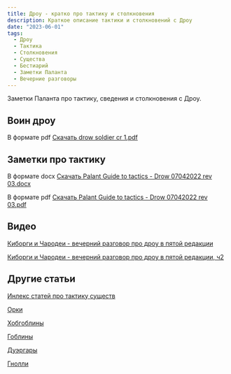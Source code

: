 ```yaml
---
title: Дроу - кратко про тактику и столкновения
description: Краткое описание тактики и столкновений с Дроу
date: "2023-06-01"
tags:
  - Дроу
  - Тактика
  - Столкновения
  - Существа
  - Бестиарий
  - Заметки Паланта
  - Вечерние разговоры
---
```


Заметки Паланта про тактику, сведения и столкновения с Дроу.

## Воин дроу

В формате pdf [Скачать drow soldier cr 1.pdf](/files/downloads/drow%20soldier%20cr%201.pdf)

## Заметки про тактику

В формате docx [Скачать Palant Guide to tactics - Drow 07042022 rev 03.docx](/files/downloads/PALANT%20GUIDE%20TO%20TACTICS%20-%20DROW%2007042022%20rev03.docx)

В формате pdf [Скачать Palant Guide to tactics - Drow 07042022 rev 03.pdf](/files/downloads/PALANT%20GUIDE%20TO%20TACTICS%20-%20DROW%2007042022%20rev03.pdf)

## Видео

[Киборги и Чародеи - вечерний разговор про дроу в пятой редакции](https://www.youtube.com/live/iIG2RiAxPZY?feature=share)

[Киборги и Чародеи - вечерний разговор про дроу в пятой редакции, ч2](https://www.youtube.com/live/VuN_zadwHts?feature=share)

## Другие статьи

[Инлекс статей про тактику существ](/posts/articles/bestiary-tactics-index.mdx)

[Орки](/posts/articles/orcs-tactics-lore-encounters)

[Хобгоблины](/posts/articles/hobgoblins)

[Гоблины](/posts/articles/goblins-tactics-lore-encounters)

[Дуэргары](/posts/articles/duergars-tactics-lore-encounters)

[Гнолли](/posts/articles/gnolls-tactics-lore-encounters)
